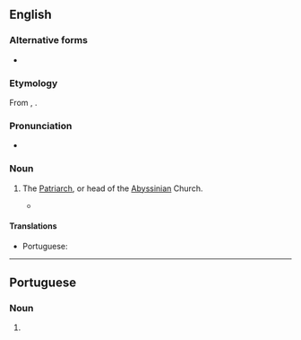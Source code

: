 {{also|Abuna|Abunã}}
==English==

===Alternative forms===
* {{l|en|abun}}

===Etymology===
From {{etyl|am|en}} {{m|am|አቡነ||tr=abuna}}, {{etyl|ar|en}} {{m|ar|أَبُونَا||our father|tr=ʾabū-nā}}.

===Pronunciation===
* {{a|UK}} {{IPA|en|/əˈbuːnə/}}

===Noun===
{{en-noun}}

# {{lb|en|Christianity}} The [[Patriarch]], or head of the [[Abyssinian]] Church.
#* {{quote-book|en|year=2009|author={{w|Diarmaid MacCulloch}}|title=A History of Christianity|publisher=Penguin|year_published=2010|page=242|passage=Around these leaders are still numerous hereditary dynasties of non-monastic clergy who, over the centuries, might swarm in their thousands to seek ordination on the '''''abun'''''’s rare visits to their area.}}

====Translations====
{{trans-top|head of the Abyssinian church}}
* Portuguese: {{t|pt|abuna|m}}
{{trans-mid}}
{{trans-bottom}}

----

==Portuguese==

===Noun===
{{pt-noun|m}}

# {{lb|pt|Christianity}} {{l|en|abuna}} {{gloss|head of the Abyssinian church}}